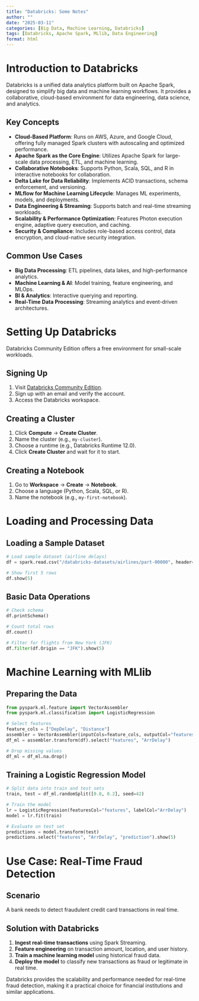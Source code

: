 ```yaml
---
title: "Databricks: Some Notes"
author: ""
date: "2025-03-11"
categories: [Big Data, Machine Learning, Databricks]
tags: [Databricks, Apache Spark, MLlib, Data Engineering]
format: html
---
```


# Introduction to Databricks

Databricks is a unified data analytics platform built on Apache Spark, designed to simplify big data and machine learning workflows. It provides a collaborative, cloud-based environment for data engineering, data science, and analytics.

## Key Concepts

- **Cloud-Based Platform**: Runs on AWS, Azure, and Google Cloud, offering fully managed Spark clusters with autoscaling and optimized performance.
- **Apache Spark as the Core Engine**: Utilizes Apache Spark for large-scale data processing, ETL, and machine learning.
- **Collaborative Notebooks**: Supports Python, Scala, SQL, and R in interactive notebooks for collaboration.
- **Delta Lake for Data Reliability**: Implements ACID transactions, schema enforcement, and versioning.
- **MLflow for Machine Learning Lifecycle**: Manages ML experiments, models, and deployments.
- **Data Engineering & Streaming**: Supports batch and real-time streaming workloads.
- **Scalability & Performance Optimization**: Features Photon execution engine, adaptive query execution, and caching.
- **Security & Compliance**: Includes role-based access control, data encryption, and cloud-native security integration.

## Common Use Cases

- **Big Data Processing**: ETL pipelines, data lakes, and high-performance analytics.
- **Machine Learning & AI**: Model training, feature engineering, and MLOps.
- **BI & Analytics**: Interactive querying and reporting.
- **Real-Time Data Processing**: Streaming analytics and event-driven architectures.

# Setting Up Databricks

Databricks Community Edition offers a free environment for small-scale workloads.

## Signing Up

1. Visit [Databricks Community Edition](https://community.cloud.databricks.com/login.html).
2. Sign up with an email and verify the account.
3. Access the Databricks workspace.

## Creating a Cluster

1. Click **Compute** → **Create Cluster**.
2. Name the cluster (e.g., `my-cluster`).
3. Choose a runtime (e.g., Databricks Runtime 12.0).
4. Click **Create Cluster** and wait for it to start.

## Creating a Notebook

1. Go to **Workspace** → **Create** → **Notebook**.
2. Choose a language (Python, Scala, SQL, or R).
3. Name the notebook (e.g., `my-first-notebook`).

# Loading and Processing Data

## Loading a Sample Dataset

```python
# Load sample dataset (airline delays)
df = spark.read.csv("/databricks-datasets/airlines/part-00000", header=True, inferSchema=True)

# Show first 5 rows
df.show(5)
```

## Basic Data Operations

```python
# Check schema
df.printSchema()

# Count total rows
df.count()

# Filter for flights from New York (JFK)
df.filter(df.Origin == "JFK").show(5)
```

# Machine Learning with MLlib

## Preparing the Data

```python
from pyspark.ml.feature import VectorAssembler
from pyspark.ml.classification import LogisticRegression

# Select features
feature_cols = ["DepDelay", "Distance"]
assembler = VectorAssembler(inputCols=feature_cols, outputCol="features")
df_ml = assembler.transform(df).select("features", "ArrDelay")

# Drop missing values
df_ml = df_ml.na.drop()
```

## Training a Logistic Regression Model

```python
# Split data into train and test sets
train, test = df_ml.randomSplit([0.8, 0.2], seed=42)

# Train the model
lr = LogisticRegression(featuresCol="features", labelCol="ArrDelay")
model = lr.fit(train)

# Evaluate on test set
predictions = model.transform(test)
predictions.select("features", "ArrDelay", "prediction").show(5)
```

# Use Case: Real-Time Fraud Detection

## Scenario

A bank needs to detect fraudulent credit card transactions in real time.

## Solution with Databricks

1. **Ingest real-time transactions** using Spark Streaming.
2. **Feature engineering** on transaction amount, location, and user history.
3. **Train a machine learning model** using historical fraud data.
4. **Deploy the model** to classify new transactions as fraud or legitimate in real time.

Databricks provides the scalability and performance needed for real-time fraud detection, making it a practical choice for financial institutions and similar applications.

